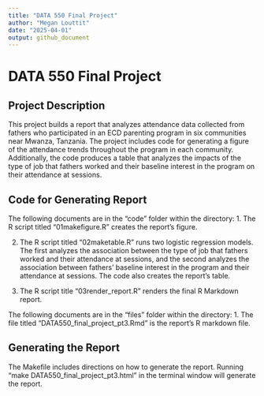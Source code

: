```yaml
---
title: "DATA 550 Final Project"
author: "Megan Louttit"
date: "2025-04-01"
output: github_document
---
```


# DATA 550 Final Project

## Project Description
This project builds a report that analyzes attendance data collected from fathers who participated in an ECD parenting program in six communities near Mwanza, Tanzania. The project includes code for generating a figure of the attendance trends throughout the program in each community. Additionally, the code produces a table that analyzes the impacts of the type of job that fathers worked and their baseline interest in the program on their attendance at sessions.

## Code for Generating Report
The following documents are in the "code" folder within the directory:
1. The R script titled "01makefigure.R" creates the report's figure.

2. The R script titled "02maketable.R" runs two logistic regression models. The first analyzes the association between the type of job that fathers worked and their attendance at sessions, and the second analyzes the association between fathers' baseline interest in the program and their attendance at sessions. The code also creates the report's table.

3. The R script title "03render_report.R" renders the final R Markdown report.

The following documents are in the "files" folder within the directory:
1. The file titled "DATA550_final_project_pt3.Rmd" is the report's R markdown file.

## Generating the Report
The Makefile includes directions on how to generate the report. Running "make DATA550_final_project_pt3.html" in the terminal window will generate the report.